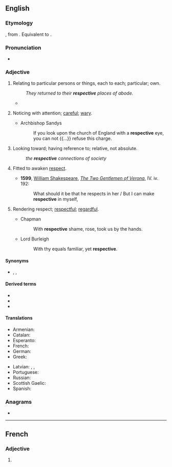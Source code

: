 ==English==

===Etymology===
{{bor|en|ML.|respectivus}}, from {{der|en|la|respectus}}. Equivalent to {{suffix|respect|ive|lang=en}}.

===Pronunciation===
* {{audio|En-us-respective.ogg|Audio (US)|lang=en}}

===Adjective===
{{en-adj|-}}

# Relating to particular persons or things, each to each; particular; own.
#: ''They returned to their '''respective''' places of abode.''
#* {{quote-journal
|date=August 23, 2012
|author=Alasdair Lamont
|title=Hearts 0-1 Liverpool
|work=BBC Sport
|url=http://www.bbc.co.uk/sport/0/football/19279553
|page=
|passage=Adam and Novikovas swapped long-range efforts, neither of which troubled the '''respective''' keepers.}}
# {{lb|en|obsolete}} Noticing with attention; [[careful]]; [[wary]].
#* Archbishop Sandys
#*: If you look upon the church of England with a '''respective''' eye, you can not {{...}} refuse this charge.
# {{lb|en|obsolete}} Looking toward; having reference to; relative, not absolute.
#: ''the '''respective''' connections of society''
# {{lb|en|obsolete}} Fitted to awaken [[respect]].
#* '''1599''', [[w: William Shakespeare|William Shakespeare]], ''[[s: The Two Gentlemen of Verona (Shakespeare; First Folio)|The Two Gentlemen of Verona]]'', IV. iv. 192:
#*: What should it be that he respects in her / But I can make '''respective''' in myself,
# {{lb|en|obsolete}} Rendering respect; [[respectful]]; [[regardful]].
#* Chapman
#*: With '''respective''' shame, rose, took us by the hands.
#* Lord Burleigh
#*: With thy equals familiar, yet '''respective'''.

====Synonyms====
* {{sense|relating to particular persons or things}} {{l|en|corresponding}}, {{l|en|relevant}}, {{l|en|specific}}

====Derived terms====
* {{l|en|respectively}}
* {{l|en|respectiveness}}
* {{l|en|irrespective}}

====Translations====
{{trans-top|referencing two or more things as individuals}}
* Armenian: {{t+|hy|համապատասխան}}
* Catalan: {{t|ca|respectiu}}
* Esperanto: {{t|eo|respektiva}}
* French: {{t+|fr|respectif}}
* German: {{t+|de|jeweilig}}
* Greek: {{t+|el|αντίστοιχος}}
{{trans-mid}}
* Latvian: {{t|lv|attiecīgs}}, {{t|lv|atbilstošs}}, {{t|lv|piederīgs}}
* Portuguese: {{t+|pt|respectivo}}
* Russian: {{t+|ru|соотве́тствующий}}
* Scottish Gaelic: {{t|gd|air leth}}
* Spanish: {{t+|es|respectivo}}
{{trans-bottom}}

===Anagrams===
* {{anagrams|en|perceivest}}

----

==French==

===Adjective===
{{fr-adj-form}}

# {{feminine singular of|respectif|lang=fr}}